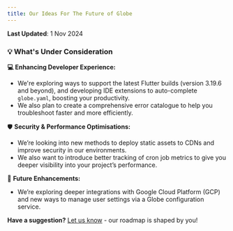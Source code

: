 ```yaml
---
title: Our Ideas For The Future of Globe
---
```


**Last Updated**: 1 Nov 2024  

### 💡 **What's Under Consideration**

**💻 Enhancing Developer Experience:**

* We're exploring ways to support the latest Flutter builds (version 3.19.6 and beyond), and developing IDE extensions to auto-complete `globe.yaml`, boosting your productivity.  
* We also plan to create a comprehensive error catalogue to help you troubleshoot faster and more efficiently.

🛡 **Security & Performance Optimisations:**

* We’re looking into new methods to deploy static assets to CDNs and improve security in our environments.  
* We also want to introduce better tracking of cron job metrics to give you deeper visibility into your project’s performance.


🔮 **Future Enhancements:**

* We’re exploring deeper integrations with Google Cloud Platform (GCP) and new ways to manage user settings via a Globe configuration service.


**Have a suggestion?** [Let us know](https://invertase.canny.io/globe) \- our roadmap is shaped by you\!